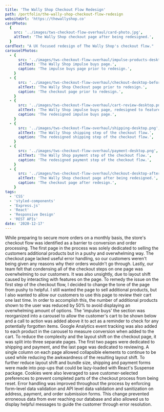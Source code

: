 ```yaml
---
title: 'The Wally Shop Checkout Flow Redesign'
path: /portfolio/the-wally-shop-checkout-flow-redesign
websiteUrl: 'https://thewallyshop.co'
cardPhoto:
  {
    src: '../images/tws-checkout-flow-overhaul/card-photo.jpg',
    altText: 'The Wally Shop checkout page after being redesigned.',
  }
cardText: "A UX focused redesign of The Wally Shop's checkout flow."
carouselPhotos:
  - {
      src: '../images/tws-checkout-flow-overhaul/impulse-products-desktop.jpg',
      altText: 'The Wally Shop impulse buys page.',
      caption: 'The impulse buys page prior to redesign.',
    }
  - {
      src: '../images/tws-checkout-flow-overhaul/checkout-desktop-before.png',
      altText: 'The Wally Shop Checkout page prior to redesign.',
      caption: 'The checkout page prior to redesign.',
    }
  - {
      src: '../images/tws-checkout-flow-overhaul/cart-review-desktop.png',
      altText: 'The Wally Shop impulse buys page, redesigned to feature cart review.',
      caption: 'The redesigned impulse buys page.',
    }
  - {
      src: '../images/tws-checkout-flow-overhaul/shipping-desktop.png',
      altText: 'The Wally Shop shipping step of the checkout flow.',
      caption: 'The redesigned shipping step of the checkout flow.',
    }
  - {
      src: '../images/tws-checkout-flow-overhaul/payment-desktop.png',
      altText: 'The Wally Shop payment step of the checkout flow.',
      caption: 'The redesigned payment step of the checkout flow.',
    }
  - {
      src: '../images/tws-checkout-flow-overhaul/checkout-desktop-after.png',
      altText: 'The Wally Shop checkout page after being redesigned.',
      caption: 'The checkout page after redesign.',
    }
tags:
  - 'CSS'
  - 'styled-components'
  - 'Express.js'
  - 'React'
  - 'Responsive Design'
  - 'REST APIs'
date: '2020-12-17'
---
```


<Grid item>
  <Typography className="description fade-in" gutterBottom>
    While preparing to secure more orders on a monthly basis, the store's
    checkout flow was identified as a barrier to conversion and order
    processing. The first page in the process was solely dedicated to selling
    the customers additional products but in a pushy and overwhelming way. The
    checkout page lacked useful error handling, so our customers weren't being
    given any reasons why their orders wouldn't go through. Lastly, our team
    felt that condensing all of the checkout steps on one page was overwhelming
    to our customers. It was also unsightly, due to layout shift caused by
    interacting with features on the page.
  </Typography>
  <Typography className="description fade-in" gutterBottom>
    To remedy the issue on the first step of the checkout flow, I decided to
    change the tone of the page from pushy to helpful. I still wanted the page
    to sell additional products, but I also wanted to allow our customers to use
    this page to review their cart one last time. In order to accomplish this,
    the number of additional products shown to the user was reduced by 50% to
    avoid displaying an overwhelming amount of options. The 'impulse buys' the
    section was reorganized into a carousel to allow the customer's cart to be
    shown below and a call to action was added above it to act as a reminder to
    check for any potentially forgotten items. Google Analytics event tracking
    was also added to each product in the carousel to measure conversion when
    added to the cart.
  </Typography>
  <Typography className="description fade-in" gutterBottom>
    To reduce the complexity and the layout shift on the checkout page, it was
    split into three separate pages. The first two pages were dedicated to
    shipping and payment, and the last page was dedicated to reviewing. A single
    column on each page allowed collapsible elements to continue to be used
    while reducing the awkwardness of the resulting layout shift. To further
    reduce layout shift and bundle size, shipping and payment forms were made
    into pop-ups that could be lazy-loaded with React's Suspense package.
    Cookies were also leveraged to save customer-selected preferences to prevent
    completed parts of the checkout process from being reset.
  </Typography>
  <Typography className="description fade-in" gutterBottom>
    Error handling was improved throughout the process by enforcing form-level
    data validation and API level data validation and sanitization on address,
    payment, and order submission forms. This change prevented erroneous data
    from ever reaching our database and also allowed us to display helpful
    messages to guide the customer through error resolution.
  </Typography>
</Grid>
